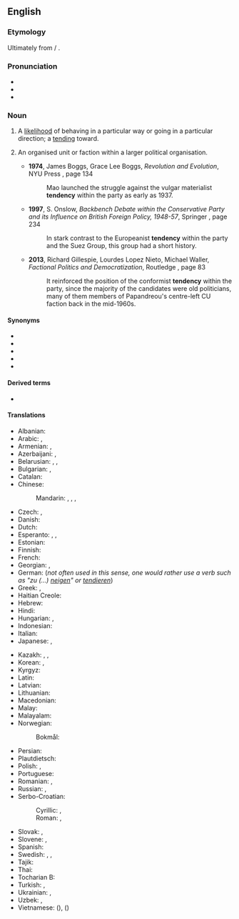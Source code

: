==English==

===Etymology===
Ultimately from {{der|en|la|tendere}} / {{m|la|tendō}}.

===Pronunciation===
* {{IPA|en|/ˈtɛndənsi/}}
* {{audio|en|en-us-tendency.ogg|Audio (US)}}
* {{hyph|en|ten|den|cy}}

===Noun===
{{en-noun}}

# A [[likelihood]] of behaving in a particular way or going in a particular direction; a [[tending]] toward.
#: {{ux|en|Denim has a '''tendency''' to fade.}}
#: {{ux|en|I have a '''tendency''' to get bored after the first half an hour of a movie.}}
#: {{ux|en|There's a common '''tendency''' among first-game visitors to a casino to bet overcautiously.}}
# {{lb|en|politics}} An organised unit or faction within a larger political organisation.
#* '''1974''', James Boggs, Grace Lee Boggs, ''Revolution and Evolution'', NYU Press {{ISBN|9780853453536}}, page 134
#*: Mao launched the struggle against the vulgar materialist '''tendency''' within the  party as early as 1937.
#* '''1997''', S. Onslow, ''Backbench Debate within the Conservative Party and its Influence on British Foreign Policy, 1948-57'', Springer {{ISBN|9780230378940}}, page 234
#*: In stark contrast to the Europeanist '''tendency''' within the  party and the Suez Group, this group had a short history.
#* '''2013''', Richard Gillespie, Lourdes Lopez Nieto, Michael Waller, ''Factional Politics and Democratization'', Routledge {{ISBN|9781135243463}}, page 83
#*: It reinforced the position of the conformist '''tendency''' within the party, since the majority of the candidates were old politicians, many of them members of Papandreou&#39;s centre-left CU faction back in the mid-1960s.

====Synonyms====
* {{l|en|inclination}}
* {{l|en|disposition}}
* {{l|en|propensity}}
* {{l|en|penchant}}
* {{l|en|trend}}

====Derived terms====
* {{l|en|multitendency}}

====Translations====
{{trans-top|likelihood of behaving in a particular way}}
* Albanian: {{t+|sq|tendencë|f}}
* Arabic: {{t|ar|مَيْل|m}}, {{t|ar|نَزَعَة|f}}
* Armenian: {{t+|hy|միտում}}, {{t+|hy|տենդենցիա}}
* Azerbaijani: {{t+|az|meyil}}, {{t|az|tendensiya}}
* Belarusian: {{t|be|тэндэ́нцыя|f}}, {{t+|be|схі́льнасць|f}}, {{t|be|нахі́льнасць|f}}
* Bulgarian: {{t+|bg|тенде́нция|f}}, {{t+|bg|скло́нност|f}}
* Catalan: {{t+|ca|tendència|f}}
* Chinese:
*: Mandarin: {{t+|cmn|趨勢}}, {{t+|cmn|趋势|tr=qūshì}}, {{t+|cmn|傾向}}, {{t+|cmn|倾向|tr=qīngxiàng}}
* Czech: {{t+|cs|sklon|m}}, {{t+|cs|tendence|f}}
* Danish: {{t|da|tendens|c}}
* Dutch: {{t+|nl|neiging|f}}
* Esperanto: {{t|eo|emo}}, {{t|eo|inklino}}, {{t|eo|tendenco}}
* Estonian: {{t|et|tendents}}
* Finnish: {{t+|fi|taipumus}}
* French: {{t+|fr|tendance|f}}
* Georgian: {{t|ka|ტენდენცია}}, {{t|ka|მიდრეკილება}}
* German: {{t+|de|Tendenz|f}} (''not often used in this sense, one would rather use a verb such as "zu (...) [[neigen]]" or [[tendieren]]'')
* Greek: {{t+|el|τάση|f}}, {{t+|el|ροπή|f}}
* Haitian Creole: {{t|ht|tandans}}
* Hebrew: {{t+|he|נטייה|f|tr=n'tiyá|alt=נטייה \ נְטִיָּה}}
* Hindi: {{t+|hi|प्रवृत्ति|m}}
* Hungarian: {{t+|hu|irány}}, {{t+|hu|tendencia}}
* Indonesian: {{t+|id|kecenderungan}}
* Italian: {{t+|it|tendenza|f}}
* Japanese: {{t+|ja|傾向|tr=けいこう, keikō}}, {{t+|ja|趨勢|tr=すうせい, sūsei}}
{{trans-mid}}
* Kazakh: {{t|kk|нысай}}, {{t+|kk|үрдіс}}, {{t|kk|тенденция}}
* Korean: {{t+|ko|경향(傾向)}}, {{t+|ko|추세(趨勢)}}
* Kyrgyz: {{t+|ky|тенденция}}
* Latin: {{t|la|prōpensiō|f}}
* Latvian: {{t|lv|tendence|f}}
* Lithuanian: {{t|lt|tendencija|f}}
* Macedonian: {{t|mk|тенденција|f}}
* Malay: {{t+|ms|kecenderungan}}
* Malayalam: {{t+|ml|പ്രവണത}}
* Norwegian:
*: Bokmål: {{t+|nb|tendens|m}}
* Persian: {{t+|fa|گرایش|tr=gerâyeš}}
* Plautdietsch: {{t|pdt|Läne|n}}
* Polish: {{t+|pl|tendencja|f}}, {{t+|pl|skłonność|f}}
* Portuguese: {{t+|pt|tendência|f}}
* Romanian: {{t+|ro|tendință|f}}, {{t+|ro|înclinație|f}}
* Russian: {{t+|ru|тенде́нция|f|tr=tɛndɛ́ncija}}, {{t+|ru|скло́нность|f}}
* Serbo-Croatian:
*: Cyrillic: {{t|sh|тендѐнција|f}}, {{t|sh|скло̏но̄ст|f}}
*: Roman: {{t+|sh|tendèncija|f}}, {{t+|sh|sklȍnōst|f}}
* Slovak: {{t|sk|sklon|m}}, {{t|sk|tendencia|f}}
* Slovene: {{t|sl|tendenca|f}}, {{t|sl|nagnjenje|n}}
* Spanish: {{t+|es|tendencia|f}}
* Swedish: {{t+|sv|tendens}}, {{t+|sv|trend}}, {{t+|sv|benägenhet}}
* Tajik: {{t+|tg|майл}}
* Thai: {{t+|th|แนวโน้ม}}
* Tocharian B: {{t|txb|rmamñe}}
* Turkish: {{t+|tr|eğilim}}, {{t+|tr|tandans}}
* Ukrainian: {{t|uk|тенде́нція|f}}, {{t|uk|схи́льність|f}}
* Uzbek: {{t+|uz|tendensiya}}, {{t+|uz|mayl}}
* Vietnamese: {{t+|vi|khuynh hướng}} ({{t|vi|傾向}}), {{t+|vi|xu thế}} ({{t|vi|趨勢}})
{{trans-bottom}}